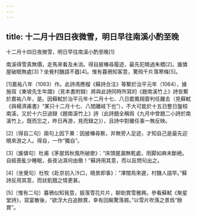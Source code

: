 ```yaml
---
---
---
```

title: 十二月十四日夜微雪，明日早往南溪小酌至晚
---



十二月十四日夜微雪，明日早往南溪小酌至晚[1]


南溪得雪真無價，走馬來看及未消。得自披榛尋履迹，最先犯曉過朱橋[2]。誰憐屋破眠無處[3]？坐覺村饑語不囂[4]。惟有暮鴉知客意，驚飛千片落寒條[5]。

[1]嘉祐八年（1063）作。此詩馮應榴《蘇詩合注》等繫於治平元年（1064），據施宿《東坡先生年譜》（見本書附録）將與此詩同時所寫的《題南溪竹上》詩皆繫於嘉祐八年，是。因蘇軾於治平元年十二月十七、八日罷鳳翔簽判任離去（見蘇軾《與楊濟甫書》“某只十二月十七、八間離岐下也”），不大可能於十五日整日盤桓南溪，又於十六日過録《題南溪竹上》詩（此詩題全稱爲《九月中曾題二小詩於南溪竹上，既而忘之，昨日再游，見而録之》），且詩中對離任事一無反映。

[2]〔得自二句〕兩句上因下果：因披榛尋察，并無旁人足迹，才知自己是最先迎曉來游之人。得自，一作“獨自”。

[3]〔誰憐句〕杜甫《茅屋爲秋風所破歌》：“床頭屋漏無乾處，雨脚如麻未斷絶。自經喪亂少睡眠，長夜沾濕何由徹！”蘇詩用其意，而以反問句出之。

[4]〔坐覺句〕杜牧《赴京初入汴口，曉景即事》：“澤闊鳥來遲，村饑人語早。”蘇詩反用其意，而狀飢餓之情更甚。

[5]〔惟有二句〕暮鴉似知我意，振落雪花片片，聊助賞雪雅興。參看蘇軾《聚星堂詩》，寫宴散後，“欲浮大白追餘賞，幸有回飈驚落屑。”以雪片吹落之景爲“餘賞”。